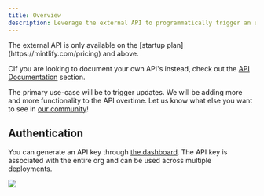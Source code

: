 ```yaml
---
title: Overview
description: Leverage the external API to programmatically trigger an update when desired.
---
```

<Note>
  The external API is only available on the [startup plan](https://mintlify.com/pricing) and above. 

  CIf you are looking to document your own API's instead, check out the [API Documentation](/api-reference/api-playground) section. 
</Note>

The primary use-case will be to trigger updates. We will be adding more and more
functionality to the API overtime. Let us know what else you want to see in
[our community](https://mintlify.com/community)!

## Authentication

You can generate an API key through
[the dashboard](https://dashboard.mintlify.com/settings/api). The API key is
associated with the entire org and can be used across multiple deployments.

<Frame>
  <img src="/images/external-api-key.png" />
</Frame>
